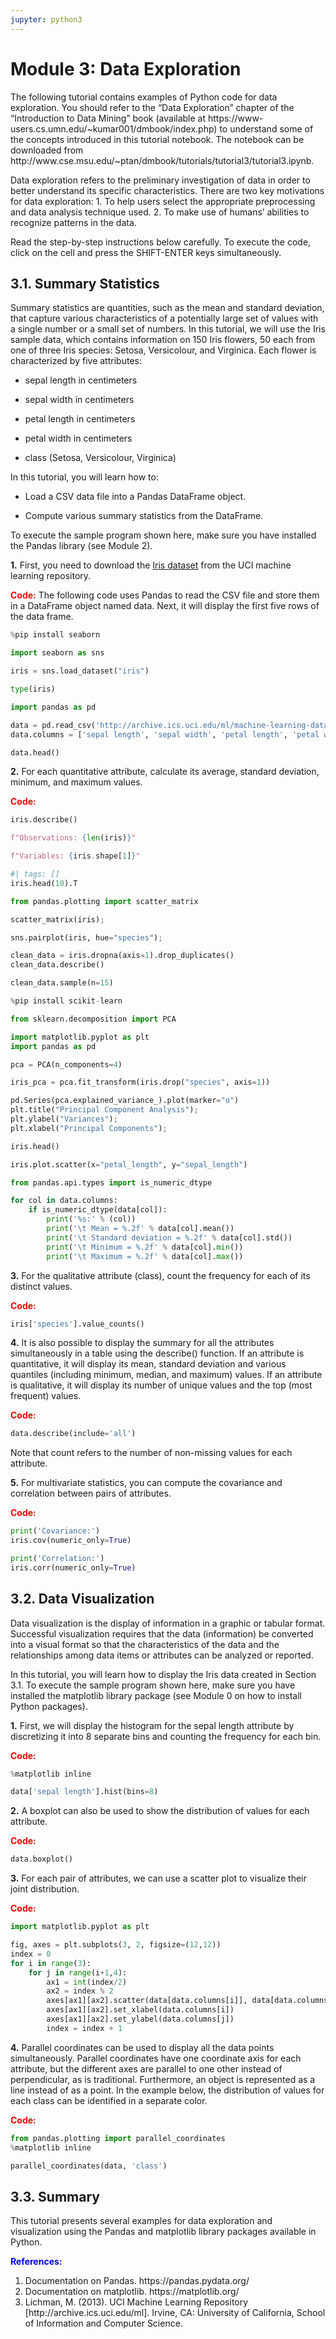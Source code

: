 ```yaml
---
jupyter: python3
---
```


# Module 3: Data Exploration

The following tutorial contains examples of Python code for data exploration. You should refer to the "Data Exploration" chapter of the "Introduction to Data Mining" book (available at https://www-users.cs.umn.edu/~kumar001/dmbook/index.php) to understand some of the concepts introduced in this tutorial notebook. The notebook can be downloaded from http://www.cse.msu.edu/~ptan/dmbook/tutorials/tutorial3/tutorial3.ipynb.

Data exploration refers to the preliminary investigation of data in order
to better understand its specific characteristics. There are two key motivations for data exploration:
1. To help users select the appropriate preprocessing and data analysis technique used.
2. To make use of humans’ abilities to recognize patterns in the data.

Read the step-by-step instructions below carefully. To execute the code, click on the cell and press the SHIFT-ENTER keys simultaneously.

## 3.1. Summary Statistics

Summary statistics are quantities, such as the mean and standard deviation, that capture various characteristics of a potentially large set of values with a single number or a small set of numbers. In this tutorial, we will use the Iris sample data, which contains information on 150 Iris flowers, 50 each from one of three Iris species: Setosa, Versicolour, and Virginica. Each flower is characterized by five attributes:

- sepal length in centimeters

- sepal width in centimeters

- petal length in centimeters

- petal width in centimeters

- class (Setosa, Versicolour, Virginica) 

In this tutorial, you will learn how to:

- Load a CSV data file into a Pandas DataFrame object.

- Compute various summary statistics from the DataFrame.

To execute the sample program shown here, make sure you have installed the Pandas library (see Module 2).

**1.** First, you need to download the <a href="http://archive.ics.uci.edu/ml/datasets/Iris">Iris dataset</a> from the UCI machine learning repository.

**<font color='red'>Code:</font>** The following code uses Pandas to read the CSV file and store them in a DataFrame object named data. Next, it will display the first five rows of the data frame.

```python
%pip install seaborn
```

```python
import seaborn as sns

iris = sns.load_dataset("iris")
```

```python
type(iris)
```

```python
import pandas as pd

data = pd.read_csv('http://archive.ics.uci.edu/ml/machine-learning-databases/iris/iris.data',header=None)
data.columns = ['sepal length', 'sepal width', 'petal length', 'petal width', 'class']

data.head()
```

**2.** For each quantitative attribute, calculate its average, standard deviation, minimum, and maximum values.

**<font color="red">Code:</font>**

```python
iris.describe()
```

```python
f"Observations: {len(iris)}"
```

```python
f"Variables: {iris.shape[1]}"
```

```python
#| tags: []
iris.head(10).T
```

```python
from pandas.plotting import scatter_matrix
```

```python
scatter_matrix(iris);
```

```python
sns.pairplot(iris, hue="species");
```

```python
clean_data = iris.dropna(axis=1).drop_duplicates()
clean_data.describe()
```

```python
clean_data.sample(n=15)
```

```python
%pip install scikit-learn
```

```python
from sklearn.decomposition import PCA

import matplotlib.pyplot as plt
import pandas as pd

pca = PCA(n_components=4)

iris_pca = pca.fit_transform(iris.drop("species", axis=1))

pd.Series(pca.explained_variance_).plot(marker="o")
plt.title("Principal Component Analysis");
plt.ylabel("Variances");
plt.xlabel("Principal Components");
```

```python
iris.head()
```

```python
iris.plot.scatter(x="petal_length", y="sepal_length")
```

```python
from pandas.api.types import is_numeric_dtype

for col in data.columns:
    if is_numeric_dtype(data[col]):
        print('%s:' % (col))
        print('\t Mean = %.2f' % data[col].mean())
        print('\t Standard deviation = %.2f' % data[col].std())
        print('\t Minimum = %.2f' % data[col].min())
        print('\t Maximum = %.2f' % data[col].max())
```

**3.** For the qualitative attribute (class), count the frequency for each of its distinct values.

**<font color="red">Code:</font>**

```python
iris['species'].value_counts()
```

**4.** It is also possible to display the summary for all the attributes simultaneously in a table using the describe() function. If an attribute is quantitative, it will display its mean, standard deviation and various quantiles (including minimum, median, and maximum) values. If an attribute is qualitative, it will display its number of unique values and the top (most frequent) values. 

**<font color="red">Code:</font>**

```python
data.describe(include='all')
```

Note that count refers to the number of non-missing values for each attribute.

**5.** For multivariate statistics, you can compute the covariance and correlation between pairs of attributes.

**<font color="red">Code:</font>**

```python
print('Covariance:')
iris.cov(numeric_only=True)
```

```python
print('Correlation:')
iris.corr(numeric_only=True)
```

## 3.2. Data Visualization

Data visualization is the display of information in a graphic or tabular format. Successful visualization requires that the data (information) be converted into a visual format so that the characteristics of the data and the relationships
among data items or attributes can be analyzed or reported.

In this tutorial, you will learn how to display the Iris data created in Section 3.1. To execute the sample program shown here, make sure you have installed the matplotlib library package (see Module 0 on how to install Python packages).

**1.** First, we will display the histogram for the sepal length attribute by discretizing it into 8 separate bins and counting the frequency for each bin.

**<font color="red">Code:</font>**

```python
%matplotlib inline

data['sepal length'].hist(bins=8)
```

**2.** A boxplot can also be used to show the distribution of values for each attribute.

**<font color="red">Code:</font>**

```python
data.boxplot()
```

**3.** For each pair of attributes, we can use a scatter plot to visualize their joint distribution.

**<font color="red">Code:</font>**

```python
import matplotlib.pyplot as plt

fig, axes = plt.subplots(3, 2, figsize=(12,12))
index = 0
for i in range(3):
    for j in range(i+1,4):
        ax1 = int(index/2)
        ax2 = index % 2
        axes[ax1][ax2].scatter(data[data.columns[i]], data[data.columns[j]], color='red')
        axes[ax1][ax2].set_xlabel(data.columns[i])
        axes[ax1][ax2].set_ylabel(data.columns[j])
        index = index + 1
```

**4.** Parallel coordinates can be used to display all the data points simultaneously. Parallel coordinates have one coordinate axis for each attribute, but the different axes are parallel to one other instead of perpendicular, as is traditional. Furthermore, an object is represented as a line instead of as a point. In the example below, the distribution of values for each class can be identified in a separate color.

**<font color="red">Code:</font>**

```python
from pandas.plotting import parallel_coordinates
%matplotlib inline

parallel_coordinates(data, 'class')
```

## 3.3. Summary

This tutorial presents several examples for data exploration and visualization using the Pandas and matplotlib library packages available in Python. 

**<font color='blue'>References:</font>**

1. Documentation on Pandas. https://pandas.pydata.org/
2. Documentation on matplotlib. https://matplotlib.org/
3. Lichman, M. (2013). UCI Machine Learning Repository [http://archive.ics.uci.edu/ml]. Irvine, CA: University of California, School of Information and Computer Science. 

